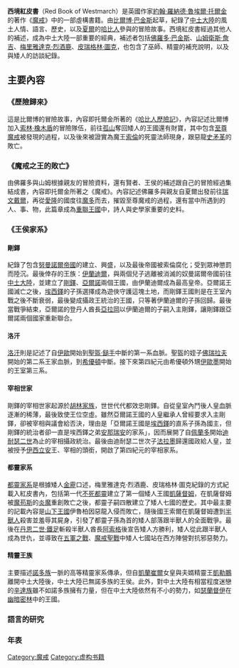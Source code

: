 {{noteTA
|G1=LR
}}
{{unreferenced|time=2013-12-08T04:45:59+00:00}}
'''西境紅皮書'''（Red Book of Westmarch）是英國作家[[約翰·羅納德·魯埃爾·托爾金|約翰·羅納德·魯埃爾·托爾金]]的著作《[[魔戒|魔戒]]》中的一部虛構書籍。由[[比爾博·巴金斯|比爾博·巴金斯]]起草，紀錄了[[中土大陸|中土大陸]]的風土人情、語言、歷史，以及[[夏爾|夏爾]]的[[哈比人|哈比人]]參與的冒險故事。西境紅皮書經過其他人的補述，成為中土大陸一部重要的經典，補述者包括[[佛羅多·巴金斯|佛羅多·巴金斯]]、[[山姆衛斯·詹吉|山姆衛斯·詹吉]]、[[梅里雅達克·烈酒鹿|梅里雅達克·烈酒鹿]]、[[皮瑞格林·圖克|皮瑞格林·圖克]]，也包含了巫師、精靈的補充說明，以及與矮人的訪談紀錄。

== 主要內容 ==
=== 《歷險歸來》 ===
這是比爾博的冒險故事，內容即托爾金所著的《[[哈比人歷險記|哈比人歷險記]]》，內容記述比爾博加入[[索林·橡木盾|索林·橡木盾]]的冒險隊伍，前往[[孤山|孤山]]奪回矮人的王國還有財寶，其中包含[[至尊魔戒|至尊魔戒]]被發現的過程，以及後來被證實為魔王[[索倫|索倫]]的死靈法師現身，跟惡龍[[史矛革|史矛革]]的敗亡。

=== 《魔戒之王的敗亡》 ===
由佛羅多與山姆根據親友的冒險資料，還有賢者、王侯的補述跟自己的冒險經過集結成書，內容即托爾金所著之《魔戒》。內容記述佛羅多與親友自夏爾出發前往[[瑞文戴爾|瑞文戴爾]]，再從[[愛隆|愛隆]]的國度往[[魔多|魔多]]而去，摧毀至尊魔戒的過程，還有當中所遇到的人、事、物，此篇章成為[[重聯王國|重聯王國]]中，詩人與史學家重要的史料。

=== 《王侯家系》 ===
==== 剛鐸 ====
紀錄了包含[[努曼諾爾帝國|努曼諾爾帝國]]的建立、興盛，以及最後帝國被索倫腐化；受到眾神懲罰而陸沉。最後倖存的王族：[[伊蘭迪爾|伊蘭迪爾]]，與兩個兒子逃離被消滅的奴曼諾爾帝國前往[[中土大陸|中土大陸]]，並建立了[[剛鐸|剛鐸]]、[[亞爾諾|亞爾諾]]兩個王國，由伊蘭迪爾成為最高皇帝。亞爾諾王國滅亡之後，[[埃西鐸|埃西鐸]]的子孫選擇成為遊俠守護這塊土地，而剛鐸王國則是在王室內戰之後不斷衰弱，最後變成攝政王統治的王國，只等著伊蘭迪爾的子孫回歸。最後當戰爭結束，亞爾諾的登丹人酋長[[亞拉岡|亞拉岡]]以伊蘭迪爾的子嗣入主剛鐸，讓剛鐸跟亞爾諾兩個國家重新聯合。

==== 洛汗 ====
[[洛汗|洛汗]]則是記述了自[[伊歐|伊歐]]開始到[[聖盔·鎚手|聖盔·鎚手]]中斷的第一系血脈。聖盔的姪子[[佛瑞拉夫|佛瑞拉夫]]開始的第二系王家血脈，到[[希優頓|希優頓]]中斷。接下來第四紀元由希優頓外甥[[伊歐墨|伊歐墨]]開始的王室第三系。
==== 宰相世家 ====
剛鐸的宰相世家起源於[[胡林家族|胡林家族]]，世世代代都效忠剛鐸。自從皇室內鬥後人皇血脈逐漸的稀薄，最後致使王位空虛。雖然亞爾諾王國的人皇繼承人曾經要求入主剛鐸，卻被宰相與議會給否決，理由是「亞爾諾王國是[[埃西鐸|埃西鐸]]的直系子孫為國主，但剛鐸的統治者卻一直是埃西鐸之弟[[安那瑞安|安那瑞安]]的家系」，因而展開了自[[佩蘭多|佩蘭多]]開始[[迪耐瑟二世|迪耐瑟二世]]為止的宰相攝政統治。最後由迪耐瑟二世次子[[法拉墨|法拉墨]]歸還國政給人皇，並被授予[[伊西立安|伊西立安]]王、宰相的頭銜，開啟了第四紀元的宰相家系。
==== 都靈家系 ====
[[都靈家系|都靈家系]]是根據矮人[[金靂|金靂]]口述，梅里雅達克·烈酒鹿、皮瑞格林·圖克紀錄的方式紀載入紅皮書內，包括第一代[[不死都靈|不死都靈]]建立了第一個矮人王國[[凱薩督姆|凱薩督姆]]，在凱薩督姆被[[魔苟斯|魔苟斯]]的[[炎魔|炎魔]]重創敗亡之後，都靈子嗣四散建立了矮人七國的歷史。其中最主要的記載內容是[[山下王國|山下王國]]伊魯柏因惡龍入侵而敗亡，隨後國王索爾在凱薩督姆遭到[[半獸人|半獸人]]殺害並羞辱其屍身，引發了都靈子孫為首的矮人部落跟半獸人的全面戰爭。最後在[[丹恩二世·鐵足|丹恩二世·鐵足]]斬殺半獸人酋長[[阿索格|阿索格]]後宣告矮人方勝利，矮人從此跟半獸人成為世仇，並導致在[[五軍之戰|五軍之戰]]、[[魔戒聖戰|魔戒聖戰]]中矮人七國站在西方陣營對抗邪惡勢力。

==== 精靈王族 ====
主要描述[[諾多族|諾多族]]一脈的高等精靈家系傳承，但自[[凱蘭崔爾|凱蘭崔爾]]女皇與夫婿精靈王[[凱勒鵬|凱勒鵬]]離開中土大陸後，中土大陸已無諾多族的王侯。此外，對中土大陸有相當程度迷戀的[[辛達族|辛達族]]雖不如諾多族擁有力量，但在中土大陸依然有不小的勢力，如[[瑟蘭督伊|瑟蘭督伊]]在[[幽暗密林|幽暗密林]]中的王國。
=== 語言的研究 ===
{{expand-section}}
=== 年表 ===
{{expand-section}}
[[Category:魔戒|Category:魔戒]]
[[Category:虚构书籍|Category:虚构书籍]]